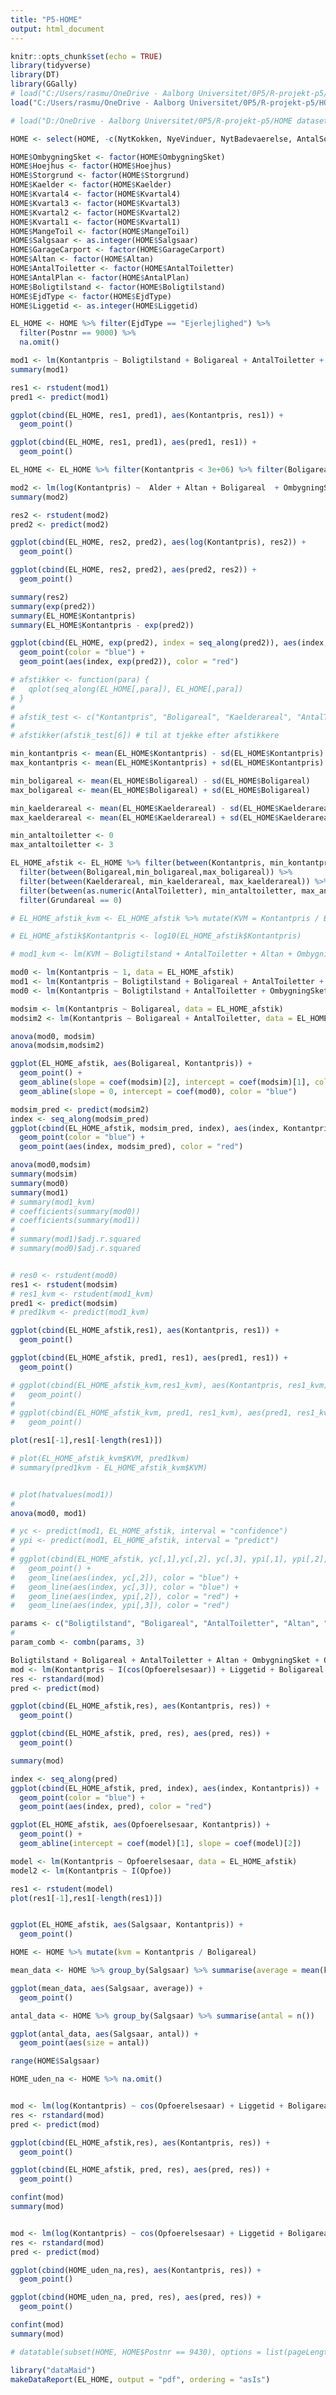 ```yaml
---
title: "P5-HOME"
output: html_document
---
```


```r
knitr::opts_chunk$set(echo = TRUE)
library(tidyverse)
library(DT)
library(GGally)
# load("C:/Users/rasmu/OneDrive - Aalborg Universitet/0P5/R-projekt-p5/HOME dataset updated/HOME.Rda")
load("C:/Users/rasmu/OneDrive - Aalborg Universitet/0P5/R-projekt-p5/HOME dataset updated/HOME_med_koordinater.Rda")

# load("D:/OneDrive - Aalborg Universitet/0P5/R-projekt-p5/HOME dataset updated/HOME.Rda")
```


```r
HOME <- select(HOME, -c(NytKokken, NyeVinduer, NytBadevaerelse, AntalSovevaerelser, TaetVedVand))

HOME$OmbygningSket <- factor(HOME$OmbygningSket)
HOME$Hoejhus <- factor(HOME$Hoejhus)
HOME$Storgrund <- factor(HOME$Storgrund)
HOME$Kaelder <- factor(HOME$Kaelder)
HOME$Kvartal4 <- factor(HOME$Kvartal4)
HOME$Kvartal3 <- factor(HOME$Kvartal3)
HOME$Kvartal2 <- factor(HOME$Kvartal2)
HOME$Kvartal1 <- factor(HOME$Kvartal1)
HOME$MangeToil <- factor(HOME$MangeToil)
HOME$Salgsaar <- as.integer(HOME$Salgsaar)
HOME$GarageCarport <- factor(HOME$GarageCarport)
HOME$Altan <- factor(HOME$Altan)
HOME$AntalToiletter <- factor(HOME$AntalToiletter)
HOME$AntalPlan <- factor(HOME$AntalPlan)
HOME$Boligtilstand <- factor(HOME$Boligtilstand)
HOME$EjdType <- factor(HOME$EjdType)
HOME$Liggetid <- as.integer(HOME$Liggetid)

EL_HOME <- HOME %>% filter(EjdType == "Ejerlejlighed") %>% 
  filter(Postnr == 9000) %>% 
  na.omit()
```

```r
mod1 <- lm(Kontantpris ~ Boligtilstand + Boligareal + AntalToiletter + Altan + OmbygningSket + Opfoerelsesaar + Liggetid + Salgsaar + Alder, data = EL_HOME)
summary(mod1)

res1 <- rstudent(mod1)
pred1 <- predict(mod1)

ggplot(cbind(EL_HOME, res1, pred1), aes(Kontantpris, res1)) +
  geom_point()

ggplot(cbind(EL_HOME, res1, pred1), aes(pred1, res1)) +
  geom_point()
```


```r
EL_HOME <- EL_HOME %>% filter(Kontantpris < 3e+06) %>% filter(Boligareal < 200)

mod2 <- lm(log(Kontantpris) ~  Alder + Altan + Boligareal  + OmbygningSket + Opfoerelsesaar + Salgsaar, data = EL_HOME)
summary(mod2)

res2 <- rstudent(mod2)
pred2 <- predict(mod2)

ggplot(cbind(EL_HOME, res2, pred2), aes(log(Kontantpris), res2)) +
  geom_point()

ggplot(cbind(EL_HOME, res2, pred2), aes(pred2, res2)) +
  geom_point()

summary(res2)
summary(exp(pred2))
summary(EL_HOME$Kontantpris)
summary(EL_HOME$Kontantpris - exp(pred2))

ggplot(cbind(EL_HOME, exp(pred2), index = seq_along(pred2)), aes(index, Kontantpris)) + 
  geom_point(color = "blue") +
  geom_point(aes(index, exp(pred2)), color = "red")


```





```r
# afstikker <- function(para) {
#   qplot(seq_along(EL_HOME[,para]), EL_HOME[,para])
# }
# 
# afstik_test <- c("Kontantpris", "Boligareal", "Kaelderareal", "AntalToiletter", "Grundareal", "AntalPlan")
# 
# afstikker(afstik_test[6]) # til at tjekke efter afstikkere

min_kontantpris <- mean(EL_HOME$Kontantpris) - sd(EL_HOME$Kontantpris)
max_kontantpris <- mean(EL_HOME$Kontantpris) + sd(EL_HOME$Kontantpris)

min_boligareal <- mean(EL_HOME$Boligareal) - sd(EL_HOME$Boligareal)
max_boligareal <- mean(EL_HOME$Boligareal) + sd(EL_HOME$Boligareal)

min_kaelderareal <- mean(EL_HOME$Kaelderareal) - sd(EL_HOME$Kaelderareal)
max_kaelderareal <- mean(EL_HOME$Kaelderareal) + sd(EL_HOME$Kaelderareal)

min_antaltoiletter <- 0
max_antaltoiletter <- 3

EL_HOME_afstik <- EL_HOME %>% filter(between(Kontantpris, min_kontantpris, max_kontantpris)) %>% 
  filter(between(Boligareal,min_boligareal,max_boligareal)) %>% 
  filter(between(Kaelderareal, min_kaelderareal, max_kaelderareal)) %>% 
  filter(between(as.numeric(AntalToiletter), min_antaltoiletter, max_antaltoiletter)) %>%
  filter(Grundareal == 0)

# EL_HOME_afstik_kvm <- EL_HOME_afstik %>% mutate(KVM = Kontantpris / Boligareal)

# EL_HOME_afstik$Kontantpris <- log10(EL_HOME_afstik$Kontantpris)

# mod1_kvm <- lm(KVM ~ Boligtilstand + AntalToiletter + Altan + OmbygningSket + Opfoerelsesaar + Liggetid + Salgsaar, data = EL_HOME_afstik_kvm)

mod0 <- lm(Kontantpris ~ 1, data = EL_HOME_afstik)
mod1 <- lm(Kontantpris ~ Boligtilstand + Boligareal + AntalToiletter + Altan + OmbygningSket + Opfoerelsesaar + Liggetid + Salgsaar, data = EL_HOME_afstik)
mod0 <- lm(Kontantpris ~ Boligtilstand + AntalToiletter + OmbygningSket + Liggetid, data = EL_HOME_afstik)

modsim <- lm(Kontantpris ~ Boligareal, data = EL_HOME_afstik)
modsim2 <- lm(Kontantpris ~ Boligareal + AntalToiletter, data = EL_HOME_afstik)

anova(mod0, modsim)
anova(modsim,modsim2)

ggplot(EL_HOME_afstik, aes(Boligareal, Kontantpris)) +
  geom_point() +
  geom_abline(slope = coef(modsim)[2], intercept = coef(modsim)[1], color = "red") +
  geom_abline(slope = 0, intercept = coef(mod0), color = "blue")

modsim_pred <- predict(modsim2)
index <- seq_along(modsim_pred)
ggplot(cbind(EL_HOME_afstik, modsim_pred, index), aes(index, Kontantpris)) +
  geom_point(color = "blue") +
  geom_point(aes(index, modsim_pred), color = "red")

anova(mod0,modsim)
summary(modsim)
summary(mod0)
summary(mod1)
# summary(mod1_kvm)
# coefficients(summary(mod0))
# coefficients(summary(mod1))
# 
# summary(mod1)$adj.r.squared
# summary(mod0)$adj.r.squared


# res0 <- rstudent(mod0)
res1 <- rstudent(modsim)
# res1_kvm <- rstudent(mod1_kvm)
pred1 <- predict(modsim)
# pred1kvm <- predict(mod1_kvm)

ggplot(cbind(EL_HOME_afstik,res1), aes(Kontantpris, res1)) +
  geom_point()

ggplot(cbind(EL_HOME_afstik, pred1, res1), aes(pred1, res1)) +
  geom_point()

# ggplot(cbind(EL_HOME_afstik_kvm,res1_kvm), aes(Kontantpris, res1_kvm)) +
#   geom_point()
# 
# ggplot(cbind(EL_HOME_afstik_kvm, pred1, res1_kvm), aes(pred1, res1_kvm)) +
#   geom_point()

plot(res1[-1],res1[-length(res1)])

# plot(EL_HOME_afstik_kvm$KVM, pred1kvm)
# summary(pred1kvm - EL_HOME_afstik_kvm$KVM)


# plot(hatvalues(mod1))
# 
anova(mod0, mod1)

# yc <- predict(mod1, EL_HOME_afstik, interval = "confidence")
# ypi <- predict(mod1, EL_HOME_afstik, interval = "predict")
# 
# ggplot(cbind(EL_HOME_afstik, yc[,1],yc[,2], yc[,3], ypi[,1], ypi[,2], ypi[,3], index = seq_along(yc[,1])), aes(index, Kontantpris)) +
#   geom_point() +
#   geom_line(aes(index, yc[,2]), color = "blue") +
#   geom_line(aes(index, yc[,3]), color = "blue") +
#   geom_line(aes(index, ypi[,2]), color = "red") +
#   geom_line(aes(index, ypi[,3]), color = "red")

params <- c("Boligtilstand", "Boligareal", "AntalToiletter", "Altan", "OmbygningSket", "Opfoerelsesaar", "Liggetid", "Salgsaar")
# 
param_comb <- combn(params, 3)


```



```r
Boligtilstand + Boligareal + AntalToiletter + Altan + OmbygningSket + Opfoerelsesaar + Liggetid + Salgsaar
mod <- lm(Kontantpris ~ I(cos(Opfoerelsesaar)) + Liggetid + Boligareal + AntalToiletter, data = EL_HOME_afstik)
res <- rstandard(mod)
pred <- predict(mod)

ggplot(cbind(EL_HOME_afstik,res), aes(Kontantpris, res)) +
  geom_point()

ggplot(cbind(EL_HOME_afstik, pred, res), aes(pred, res)) +
  geom_point()

summary(mod)

index <- seq_along(pred)
ggplot(cbind(EL_HOME_afstik, pred, index), aes(index, Kontantpris)) +
  geom_point(color = "blue") +
  geom_point(aes(index, pred), color = "red")

ggplot(EL_HOME_afstik, aes(Opfoerelsesaar, Kontantpris)) +
  geom_point() +
  geom_abline(intercept = coef(model)[1], slope = coef(model)[2])

model <- lm(Kontantpris ~ Opfoerelsesaar, data = EL_HOME_afstik)
model2 <- lm(Kontantpris ~ I(Opfoe))

res1 <- rstudent(model)
plot(res1[-1],res1[-length(res1)])


ggplot(EL_HOME_afstik, aes(Salgsaar, Kontantpris)) +
  geom_point()

HOME <- HOME %>% mutate(kvm = Kontantpris / Boligareal)

mean_data <- HOME %>% group_by(Salgsaar) %>% summarise(average = mean(kvm))

ggplot(mean_data, aes(Salgsaar, average)) +
  geom_point()

antal_data <- HOME %>% group_by(Salgsaar) %>% summarise(antal = n())

ggplot(antal_data, aes(Salgsaar, antal)) +
  geom_point(aes(size = antal))

range(HOME$Salgsaar)

HOME_uden_na <- HOME %>% na.omit()


mod <- lm(log(Kontantpris) ~ cos(Opfoerelsesaar) + Liggetid + Boligareal + AntalToiletter + Altan + OmbygningSket + Salgsaar, data = EL_HOME_afstik)
res <- rstandard(mod)
pred <- predict(mod)

ggplot(cbind(EL_HOME_afstik,res), aes(Kontantpris, res)) +
  geom_point()

ggplot(cbind(EL_HOME_afstik, pred, res), aes(pred, res)) +
  geom_point()

confint(mod)
summary(mod)


mod <- lm(log(Kontantpris) ~ cos(Opfoerelsesaar) + Liggetid + Boligareal + AntalToiletter + Altan + OmbygningSket + Salgsaar, data = HOME_uden_na)
res <- rstandard(mod)
pred <- predict(mod)

ggplot(cbind(HOME_uden_na,res), aes(Kontantpris, res)) +
  geom_point()

ggplot(cbind(HOME_uden_na, pred, res), aes(pred, res)) +
  geom_point()

confint(mod)
summary(mod)


```



```r

# datatable(subset(HOME, HOME$Postnr == 9430), options = list(pageLength = 5))

library("dataMaid")
makeDataReport(EL_HOME, output = "pdf", ordering = "asIs")
```



















